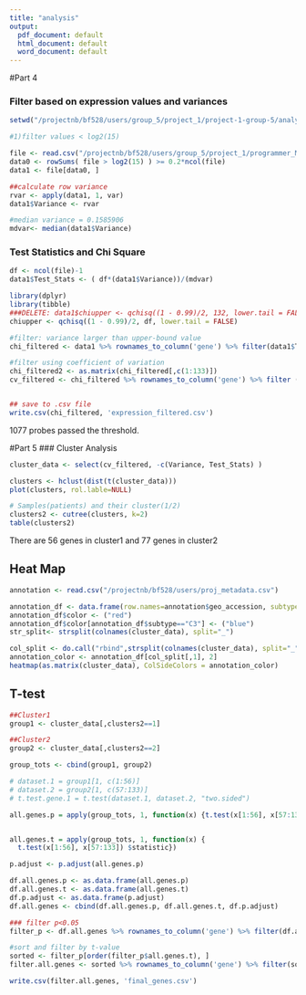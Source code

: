 ```yaml
---
title: "analysis"
output:
  pdf_document: default
  html_document: default
  word_document: default
---
```


#Part 4

### Filter based on expression values and variances 
```r
setwd("/projectnb/bf528/users/group_5/project_1/project-1-group-5/analysis")

#1)filter values < log2(15)

file <- read.csv("/projectnb/bf528/users/group_5/project_1/programmer_Mary/mary_output_data/final_data.csv", row.names=1)
data0 <- rowSums( file > log2(15) ) >= 0.2*ncol(file)
data1 <- file[data0, ]

##calculate row variance
rvar <- apply(data1, 1, var)
data1$Variance <- rvar

#median variance = 0.1585906
mdvar<- median(data1$Variance)

```
 

### Test Statistics and Chi Square
```r
df <- ncol(file)-1
data1$Test_Stats <- ( df*(data1$Variance))/(mdvar)

library(dplyr)
library(tibble)
###DELETE: data1$chiupper <- qchisq((1 - 0.99)/2, 132, lower.tail = FALSE)
chiupper <- qchisq((1 - 0.99)/2, df, lower.tail = FALSE)

#filter: variance larger than upper-bound value
chi_filtered <- data1 %>% rownames_to_column('gene') %>% filter(data1$Test_Stats >= chiupper) %>% column_to_rownames('gene')

#filter using coefficient of variation
chi_filtered2 <- as.matrix(chi_filtered[,c(1:133)])
cv_filtered <- chi_filtered %>% rownames_to_column('gene') %>% filter (sqrt(chi_filtered$Variance)/mean(chi_filtered2) >= 0.186)%>% column_to_rownames('gene')


## save to .csv file
write.csv(chi_filtered, 'expression_filtered.csv')
```

1077 probes passed the threshold.

#Part 5
### Cluster Analysis
```r

cluster_data <- select(cv_filtered, -c(Variance, Test_Stats) )

clusters <- hclust(dist(t(cluster_data)))
plot(clusters, rol.lable=NULL)

# Samples(patients) and their cluster(1/2)
clusters2 <- cutree(clusters, k=2)
table(clusters2)
```
There are 56 genes in cluster1 and 77 genes in cluster2

## Heat Map
```r
annotation <- read.csv("/projectnb/bf528/users/proj_metadata.csv")

annotation_df <- data.frame(row.names=annotation$geo_accession, subtype = annotation$cit.coloncancermolecularsubtype)
annotation_df$color <- ("red")
annotation_df$color[annotation_df$subtype=="C3"] <- ("blue")
str_split<- strsplit(colnames(cluster_data), split="_")

col_split <- do.call("rbind",strsplit(colnames(cluster_data), split="_"))
annotation_color <- annotation_df[col_split[,1], 2]
heatmap(as.matrix(cluster_data), ColSideColors = annotation_color)

```


## T-test
```r
##Cluster1
group1 <- cluster_data[,clusters2==1]

##Cluster2
group2 <- cluster_data[,clusters2==2]

group_tots <- cbind(group1, group2)

# dataset.1 = group1[1, c(1:56)]
# dataset.2 = group2[1, c(57:133)]
# t.test.gene.1 = t.test(dataset.1, dataset.2, "two.sided")

all.genes.p = apply(group_tots, 1, function(x) {t.test(x[1:56], x[57:133]) $p.value})


all.genes.t = apply(group_tots, 1, function(x) { 
  t.test(x[1:56], x[57:133]) $statistic})

p.adjust <- p.adjust(all.genes.p)

df.all.genes.p <- as.data.frame(all.genes.p)
df.all.genes.t <- as.data.frame(all.genes.t)
df.p.adjust <- as.data.frame(p.adjust)
df.all.genes <- cbind(df.all.genes.p, df.all.genes.t, df.p.adjust)

### filter p<0.05
filter_p <- df.all.genes %>% rownames_to_column('gene') %>% filter(df.all.genes$p.adjust<0.05) %>% column_to_rownames('gene')

#sort and filter by t-value
sorted <- filter_p[order(filter_p$all.genes.t), ]
filter.all.genes <- sorted %>% rownames_to_column('gene') %>% filter(sorted$all.genes.t>abs(15)) %>% column_to_rownames('gene')

write.csv(filter.all.genes, 'final_genes.csv')
```


